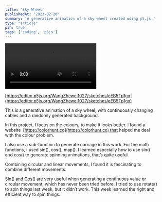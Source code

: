 ```yaml
---
title: 'Sky Wheel'
publishedAt: '2023-02-20'
summary: 'A generative animation of a sky wheel created using p5.js.'
type: "article"
pin: true
tags: ['coding', 'p5js']
---
```


<div className="flex justify-center mb-4">
    <video src="/posts/sky-wheel/sky-wheel.mp4" loop muted width={500} height={500} autoPlay playsInline />
</div>


[https://editor.p5js.org/WangZhewei1027/sketches/eEB5Tp1go](https://editor.p5js.org/WangZhewei1027/sketches/eEB5Tp1go)

This is a generative animation of a sky wheel, with continuously changing cables and a randomly generated background.

In this project, I focus on the colours, to make it looks better. I found a website  [https://colorhunt.co](https://colorhunt.co) that helped me deal with the colour problem.

I also use a sub-function to generate carriage in this work. For the math functions, I used sin(), cos(), map(). I learned especially how to use sin() and cos() to generate spinning animations, that’s quite useful.

Combining circular and linear movements, I found it is fascinating to combine different movements. 

Sin() and Cos() are very useful when generating a continuous value or circular movement, which has never been tried before. I tried to use rotate() to spin things last week, but it didn’t work. This week learned the right and efficient way to spin things.